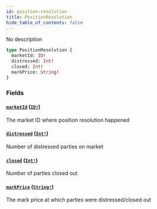 ```yaml
---
id: position-resolution
title: PositionResolution
hide_table_of_contents: false
---
```



No description

```graphql
type PositionResolution {
  marketId: ID!
  distressed: Int!
  closed: Int!
  markPrice: String!
}
```


### Fields

#### [`marketId`](#) ([`ID!`](/docs/testnet/graphql/scalars/id))

The market ID where position resolution happened


#### [`distressed`](#) ([`Int!`](/docs/testnet/graphql/scalars/int))

Number of distressed parties on market


#### [`closed`](#) ([`Int!`](/docs/testnet/graphql/scalars/int))

Number of parties closed out


#### [`markPrice`](#) ([`String!`](/docs/testnet/graphql/scalars/string))

The mark price at which parties were distressed/closed out




